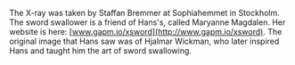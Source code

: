 The X-ray was taken by Staffan Bremmer at Sophiahemmet in Stockholm. The sword swallower is a friend of Hans's, called Maryanne Magdalen. Her website is here: [www.gapm.io/xsword](http://www.gapm.io/xsword). The original image that Hans saw was of Hjalmar Wickman, who later inspired Hans and taught him the art of sword swallowing.